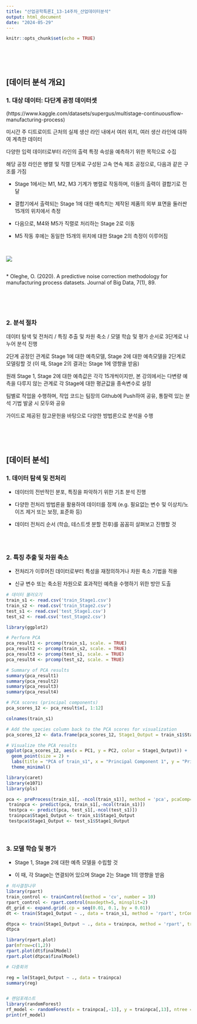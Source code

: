 ```yaml
---
title: "산업공학특론I_13-14주차_산업데이터분석"
output: html_document
date: "2024-05-29"
---
```


```r
knitr::opts_chunk$set(echo = TRUE)
```

<br>
<br>
<br>

## [데이터 분석 개요]
### 1. 대상 데이터: 다단계 공정 데이터셋
(https://www.kaggle.com/datasets/supergus/multistage-continuousflow-manufacturing-process)

미시간 주 디트로이트 근처의 실제 생산 라인 내에서 여러 위치, 여러 생산 라인에 대하여 계측한 데이터

다양한 입력 데이터로부터 라인의 출력 특정 속성을 예측하기 위한 목적으로 수집

해당 공정 라인은 병렬 및 직렬 단계로 구성된 고속 연속 제조 공정으로, 다음과 같은 구조를 가짐

* Stage 1에서는 M1, M2, M3 기계가 병렬로 작동하며, 이들의 출력이 결합기로 전달

* 결합기에서 출력되는 Stage 1에 대한 예측치는 제작된 제품의 외부 표면을 둘러싼 15개의 위치에서 측정

* 다음으로, M4와 M5가 직렬로 처리하는 Stage 2로 이동

* M5 작동 후에는 동일한 15개의 위치에 대한 Stage 2의 측정이 이루어짐

<br>

![](w13-14_fig.png)

<br>
* Oleghe, O. (2020). A predictive noise correction methodology for manufacturing process datasets. Journal of Big Data, 7(1), 89.

<br>
<br>
<br>

### 2. 분석 절차

데이터 탐색 및 전처리 / 특징 추출 및 차원 축소 / 모델 학습 및 평가 순서로 3단계로 나누어 분석 진행

2단계 공정인 관계로 Stage 1에 대한 예측모델, Stage 2에 대한 예측모델을 2단계로 모델링할 것 (이 때, Stage 2의 결과는 Stage 1에 영향을 받음)

원래 Stage 1, Stage 2에 대한 예측값은 각각 15개씩이지만, 본 강의에서는 다변량 예측을 다루지 않는 관계로 각 Stage에 대한 평균값을 종속변수로 설정

팀별로 작업을 수행하며, 작업 코드는 팀장의 Github에 Push하여 공유, 통찰력 있는 분석 기법 발굴 시 모두와 공유

가이드로 제공된 참고문헌을 바탕으로 다양한 방법론으로 분석을 수행

<br>
<br>
<br>

## [데이터 분석]
### 1. 데이터 탐색 및 전처리

* 데이터의 전반적인 분포, 특징을 파악하기 위한 기초 분석 진행

* 다양한 전처리 방법론을 활용하여 데이터를 정제
(e.g. 필요없는 변수 및 이상치/노이즈 제거 또는 보정, 표준화 등)

* 데이터 전처리 순서 (학습, 테스트셋 분할 전후)를 꼼꼼히 살펴보고 진행할 것

```r


```

<br>

### 2. 특징 추출 및 차원 축소

* 전처리가 이루어진 데이터로부터 특성을 재정의하거나 차원 축소 기법을 적용

* 신규 변수 또는 축소된 차원으로 효과적인 예측을 수행하기 위한 방안 도출

```r
# 데이터 불러오기
train_s1 <- read.csv('train_Stage1.csv')
train_s2 <- read.csv('train_Stage2.csv')
test_s1 <- read.csv('test_Stage1.csv')
test_s2 <- read.csv('test_Stage2.csv')

library(ggplot2)

# Perform PCA
pca_result1 <- prcomp(train_s1, scale. = TRUE)
pca_result2 <- prcomp(train_s2, scale. = TRUE)
pca_result3 <- prcomp(test_s1, scale. = TRUE)
pca_result4 <- prcomp(test_s2, scale. = TRUE)

# Summary of PCA results
summary(pca_result1)
summary(pca_result2)
summary(pca_result3)
summary(pca_result4)

# PCA scores (principal components)
pca_scores_12 <- pca_result$x[, 1:12]

colnames(train_s1)

# Add the species column back to the PCA scores for visualization
pca_scores_12 <- data.frame(pca_scores_12, Stage1_Output = train_s1$Stage1_Output)

# Visualize the PCA results
ggplot(pca_scores_12, aes(x = PC1, y = PC2, color = Stage1_Output)) +
  geom_point(size = 2) +
  labs(title = "PCA of train_s1", x = "Principal Component 1", y = "Principal Component 2") +
  theme_minimal()

library(caret)
library(e1071)
library(pls)

pca <- preProcess(train_s1[, -ncol(train_s1)], method = 'pca', pcaComp=12)
 trainpca <- predict(pca, train_s1[,-ncol(train_s1)])
 testpca <- predict(pca, test_s1[,-ncol(test_s1)])
 trainpca$Stage1_Output <- train_s1$Stage1_Output
 testpca$Stage1_Output <- test_s1$Stage1_Output


```

<br>

### 3. 모델 학습 및 평가

* Stage 1, Stage 2에 대한 예측 모델을 수립할 것

* 이 때, 각 Stage는 연결되어 있으며 Stage 2는 Stage 1의 영향을 받음

```r
# 의사결정나무
library(rpart)
train_control <- trainControl(method = 'cv', number = 10)
rpart_control <- rpart.control(maxdepth=5, minsplit=2) 
dt_grid <- expand.grid(.cp = seq(0.01, 0.1, by = 0.01))
dt <- train(Stage1_Output ~ ., data = train_s1, method = 'rpart', trControl = train_control, tuneGrid = dt_grid, control=rpart_control)

dtpca <- train(Stage1_Output ~ ., data = trainpca, method = 'rpart', trControl = train_control, tuneGrid = dt_grid, control=rpart_control)
dtpca

library(rpart.plot)
par(mfrow=c(1,2))
rpart.plot(dt$finalModel)
rpart.plot(dtpca$finalModel)

# 다중회귀

reg = lm(Stage1_Output ~ ., data = trainpca)
summary(reg)


# 랜덤포레스트
library(randomForest)
rf_model <- randomForest(x = trainpca[,-13], y = trainpca[,13], ntree = 50)
print(rf_model)
```
